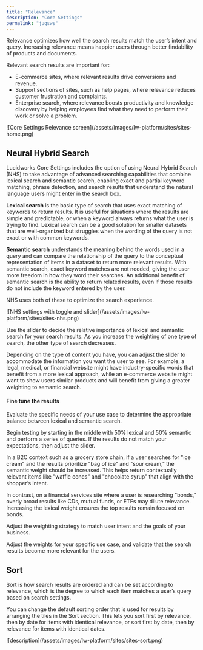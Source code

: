 ```yaml
---
title: "Relevance"
description: "Core Settings"
permalink: "juqsws"
---
```


Relevance optimizes how well the search results match the user’s intent and query.
Increasing relevance means happier users through better findability of products and documents.

Relevant search results are important for:

* E-commerce sites, where relevant results drive conversions and revenue.
* Support sections of sites, such as help pages, where relevance reduces customer frustration and complaints.
* Enterprise search, where relevance boosts productivity and knowledge discovery by helping employees find what they need to perform their work or solve a problem.

<Frame>![Core Settings Relevance screen](/assets/images/lw-platform/sites/sites-home.png)</Frame>

## Neural Hybrid Search

Lucidworks Core Settings includes the option of using Neural Hybrid Search (NHS) to take advantage of advanced searching capabilities that combine lexical search and semantic search, enabling exact and partial keyword matching, phrase detection, and search results that understand the natural language users might enter in the search box.

**Lexical search** is the basic type of search that uses exact matching of keywords to return results.
It is useful for situations where the results are simple and predictable, or when a keyword always returns what the user is trying to find.
Lexical search can be a good solution for smaller datasets that are well-organized but struggles when the wording of the query is not exact or with common keywords.

**Semantic search** understands the meaning behind the words used in a query and can compare the relationship of the query to the conceptual representation of items in a dataset to return more relevant results.
With semantic search, exact keyword matches are not needed, giving the user more freedom in how they word their searches.
An additional benefit of semantic search is the ability to return related results, even if those results do not include the keyword entered by the user.

NHS uses both of these to optimize the search experience.

<Frame>![NHS settings with toggle and slider](/assets/images/lw-platform/sites/sites-nhs.png)</Frame>

Use the slider to decide the relative importance of lexical and semantic search for your search results.
As you increase the weighting of one type of search, the other type of search decreases.

Depending on the type of content you have, you can adjust the slider to accommodate the information you want the user to see.
For example, a legal, medical, or financial website might have industry-specific words that benefit from a more lexical approach, while an e-commerce website might want to show users similar products and will benefit from giving a greater weighting to semantic search.

#### Fine tune the results

Evaluate the specific needs of your use case to determine the appropriate balance between lexical and semantic search.

Begin testing by starting in the middle with 50% lexical and 50% semantic and perform a series of queries.
If the results do not match your expectations, then adjust the slider.

In a B2C context such as a grocery store chain, if a user searches for "ice cream" and the results prioritize "bag of ice" and "sour cream," the semantic weight should be increased. This helps return contextually relevant items like "waffle cones" and "chocolate syrup" that align with the shopper’s intent.

In contrast, on a financial services site where a user is researching "bonds," overly broad results like CDs, mutual funds, or ETFs may dilute relevance. Increasing the lexical weight ensures the top results remain focused on bonds.

Adjust the weighting strategy to match user intent and the goals of your business.

Adjust the weights for your specific use case, and validate that the search results become more relevant for the users.

## Sort

Sort is how search results are ordered and can be set according to relevance, which is the degree to which each item matches a user’s query based on search settings.

You can change the default sorting order that is used for results by arranging the tiles in the Sort section.
This lets you sort first by relevance, then by date for items with identical relevance, or sort first by date, then by relevance for items with identical dates.

<Frame>![description](/assets/images/lw-platform/sites/sites-sort.png)</Frame>